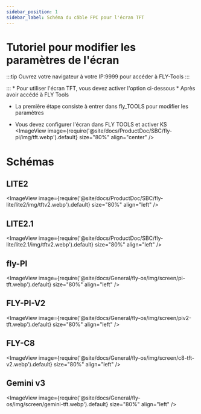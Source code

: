 ```yaml
---
sidebar_position: 1
sidebar_label: Schéma du câble FPC pour l'écran TFT
---
```



# Tutoriel pour modifier les paramètres de l'écran
:::tip
Ouvrez votre navigateur à votre IP:9999 pour accéder à FLY-Tools
:::

:::
    * Pour utiliser l'écran TFT, vous devez activer l'option ci-dessous
    * Après avoir accédé à FLY Tools
* La première étape consiste à entrer dans fly_TOOLS pour modifier les paramètres

* Vous devez configurer l'écran dans FLY TOOLS et activer KS
<ImageView image={require('@site/docs/ProductDoc/SBC/fly-pi/img/tft.webp').default} size="80%" align="center" />

# Schémas
## LITE2
<ImageView image={require('@site/docs/ProductDoc/SBC/fly-lite/lite2/img/tftv2.webp').default} size="80%" align="left" />

## LITE2.1
<ImageView image={require('@site/docs/ProductDoc/SBC/fly-lite/lite2.1/img/tftv2.webp').default} size="80%" align="left" />

## fly-PI
<ImageView image={require('@site/docs/General/fly-os/img/screen/pi-tft.webp').default} size="80%" align="left" />

## FLY-PI-V2
<ImageView image={require('@site/docs/General/fly-os/img/screen/piv2-tft.webp').default} size="80%" align="left" />

## FLY-C8
<ImageView image={require('@site/docs/General/fly-os/img/screen/c8-tft-v2.webp').default} size="80%" align="left" />

## Gemini v3
<ImageView image={require('@site/docs/General/fly-os/img/screen/gemini-tft.webp').default} size="80%" align="left" />